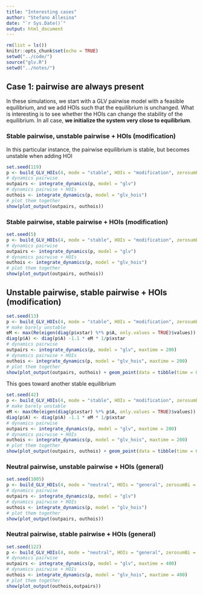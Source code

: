 ```yaml
---
title: "Interesting cases"
author: "Stefano Allesina"
date: "`r Sys.Date()`"
output: html_document
---
```


```r
rm(list = ls())
knitr::opts_chunk$set(echo = TRUE)
setwd("../code/")
source("glv.R")
setwd("../notes/")
```

## Case 1: pairwise are always present

In these simulations, we start with a GLV pairwise model with a feasible equilibrium, and we add HOIs such that the equilibrium is unchanged. What is interesting is to see whether the HOIs can change the stability of the equilibrium. In all case, **we initialize the system very close to equilibrium**.

### Stable pairwise, unstable pairwise + HOIs (modification)

In this particular instance, the pairwise equilibrium is stable, but becomes unstable when adding HOI

```r
set.seed(119)
p <- build_GLV_HOIs(4, mode = "stable", HOIs = "modification", zerosumBi = TRUE)
# dynamics pairwise
outpairs <- integrate_dynamics(p, model = "glv")
# dynamics pairwise + HOIs
outhois <- integrate_dynamics(p, model = "glv_hois")
# plot them together
show(plot_output(outpairs, outhois))
```

### Stable pairwise, stable pairwise + HOIs (modification)

```r
set.seed(5)
p <- build_GLV_HOIs(4, mode = "stable", HOIs = "modification", zerosumBi = TRUE)
# dynamics pairwise
outpairs <- integrate_dynamics(p, model = "glv")
# dynamics pairwise + HOIs
outhois <- integrate_dynamics(p, model = "glv_hois")
# plot them together
show(plot_output(outpairs, outhois))
```

## Unstable pairwise, stable pairwise + HOIs (modification)

```r
set.seed(13)
p <- build_GLV_HOIs(4, mode = "stable", HOIs = "modification", zerosumBi = TRUE)
# make barely unstable
eM <- max(Re(eigen(diag(p$xstar) %*% p$A, only.values = TRUE)$values))
diag(p$A) <- diag(p$A) -1.1 * eM * 1/p$xstar
# dynamics pairwise
outpairs <- integrate_dynamics(p, model = "glv", maxtime = 200)
# dynamics pairwise + HOIs
outhois <- integrate_dynamics(p, model = "glv_hois", maxtime = 200)
# plot them together
show(plot_output(outpairs, outhois) + geom_point(data = tibble(time = 0, abundance = p$xstar, variable = as.factor(1:4), model = "second")))
```

This goes toward another stable equilibrium

```r
set.seed(42)
p <- build_GLV_HOIs(4, mode = "stable", HOIs = "modification", zerosumBi = TRUE)
# make barely unstable
eM <- max(Re(eigen(diag(p$xstar) %*% p$A, only.values = TRUE)$values))
diag(p$A) <- diag(p$A) -1.1 * eM * 1/p$xstar
# dynamics pairwise
outpairs <- integrate_dynamics(p, model = "glv", maxtime = 200)
# dynamics pairwise + HOIs
outhois <- integrate_dynamics(p, model = "glv_hois", maxtime = 200)
# plot them together
show(plot_output(outpairs, outhois) + geom_point(data = tibble(time = 0, abundance = p$xstar, variable = as.factor(1:4), model = "first")))
```

### Neutral pairwise, unstable pairwise + HOIs (general)

```r
set.seed(1005)
p <- build_GLV_HOIs(4, mode = "neutral", HOIs = "general", zerosumBi = TRUE)
# dynamics pairwise
outpairs <- integrate_dynamics(p, model = "glv")
# dynamics pairwise + HOIs
outhois <- integrate_dynamics(p, model = "glv_hois")
# plot them together
show(plot_output(outpairs, outhois))
```

### Neutral pairwise, stable pairwise + HOIs (general)

```r
set.seed(122)
p <- build_GLV_HOIs(4, mode = "neutral", HOIs = "general", zerosumBi = TRUE)
# dynamics pairwise
outpairs <- integrate_dynamics(p, model = "glv", maxtime = 400)
# dynamics pairwise + HOIs
outhois <- integrate_dynamics(p, model = "glv_hois", maxtime = 400)
# plot them together
show(plot_output(outhois,outpairs))
```




